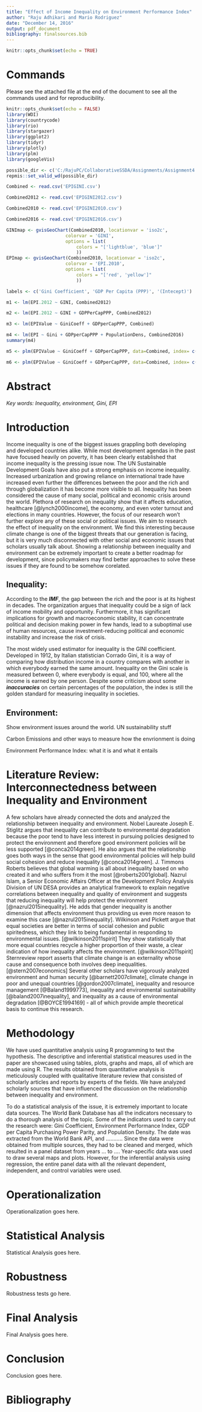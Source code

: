 ```yaml
---
title: "Effect of Income Inequality on Environment Performance Index"
author: "Raju Adhikari and Mario Rodriguez"
date: "December 14, 2016"
output: pdf_document
bibliography: finalsources.bib
---
```


```r
knitr::opts_chunk$set(echo = TRUE)
```

# Commands 
Please see the attached file at the end of the document to see all the commands used and for reproducibility.

```r
knitr::opts_chunk$set(echo = FALSE)
library(WDI)
library(countrycode)
library(rio)
library(stargazer)
library(ggplot2)
library(tidyr)
library(plotly)
library(plm)
library(googleVis)

possible_dir <- c('C:/RajuPC/CollaborativeSSDA/Assignments/Assignment4', '/Users/mariorodriguez/Desktop/Assignment4')
repmis::set_valid_wd(possible_dir)

Combined <- read.csv('EPIGINI.csv')

Combined2012 <- read.csv('EPIGINI2012.csv')

Combined2010 <- read.csv('EPIGINI2010.csv')

Combined2016 <- read.csv('EPIGINI2016.csv')

GINImap <- gvisGeoChart(Combined2010, locationvar = 'iso2c',
                      colorvar = 'GINI',
                      options = list(
                          colors = "['lightblue', 'blue']"
                          ))
EPImap <- gvisGeoChart(Combined2010, locationvar = 'iso2c',
                      colorvar = 'EPI.2010',
                      options = list(
                          colors = "['red', 'yellow']"
                          ))

labels <- c('Gini Coefficient', 'GDP Per Capita (PPP)', '(Intecept)')

m1 <- lm(EPI.2012 ~ GINI, Combined2012)

m2 <- lm(EPI.2012 ~ GINI + GDPPerCapPPP, Combined2012)

m3 <- lm(EPIValue ~ GiniCoeff + GDPperCapPPP, Combined)

m4 <- lm(EPI ~ Gini + GDPperCapPPP + PopulationDens, Combined2016)
summary(m4)

m5 <- plm(EPIValue ~ GiniCoeff + GDPperCapPPP, data=Combined, index= c('country', 'year'), model = 'within')

m6 <- plm(EPIValue ~ GiniCoeff + GDPperCapPPP, data=Combined, index= c('country', 'year'), model = 'random')

```


# Abstract

_Key words: Inequality, environment, Gini, EPI_

# Introduction

Income inequality is one of the biggest issues grappling both developing and developed countries alike. While most development agendas in the past have focused heavily on poverty, it has been clearly established that income inequality is the pressing issue now. The UN Sustainable Development Goals have also put a strong emphasis on income inequality. Increased urbanization and growing reliance on international trade have increased even further the differences between the poor and the rich and through globalization it has become more visible to all. Inequality has been considered the cause of many social, political and economic crisis around the world. Plethora of research on inequality show that it affects education, healthcare [@lynch2000income], the economy, and even voter turnout and elections in many countries. However, the focus of our research won't further explore any of these social or political issues. We aim to research the effect of inequality on the environment. We find this interesting because climate change is one of the biggest threats that our generation is facing, but it is very much disconnected with other social and economic issues that scholars usually talk about. Showing a relationship between inequality and environment can be extremely important to create a better roadmap for development, since policymakers may find better approaches to solve these issues if they are found to be somehow corelated.

## Inequality: 
According to the _**IMF**_, the gap between the rich and the poor is at its highest in decades. The organization argues that inequality could be a sign of lack of income mobility and opportunity. Furthermore, it has significant implications for growth and macroeconomic stability, it can concentrate political and decision making power in few hands, lead to a suboptimal use of human resources, cause investment-reducing political and economic instability and increase the risk of crisis.  

The most widely used estimator for inequality is the GINI coefficient. Developed in 1912, by Italian statistician Corrado Gini, it is a way of comparing how distribution income in a country compares with another in which everybody earned the same amount. Inequality on the Gini scale is measured between 0, where everybody is equal, and 100, where all the income is earned by one person. Despite some criticism about some _**inaccuracies**_ on certain percentages of the population, the index is still the golden standard for measuring inequality in societies. 

## Environment:
Show environment issues around the world. UN sustainability stuff  

Carbon Emissions and other ways to measure how the envrionment is doing  

Environment Performance Index: what it is and what it entails

# Literature Review: Interconnectedness between Inequality and Environment

A few scholars have already connected the dots and analyzed the relationship between inequality and environment. Nobel Laureate Joseph E. Stiglitz argues that inequality can contribute to environmental degradation because the poor tend to have less interest in pursuing policies designed to protect the environment and therefore good environment policies will be less supported [@conca2014green]. He also argues that the relationship goes both ways in the sense that good environmental policies will help build social cohesion and reduce inequality [@conca2014green]. J. Timmons Roberts believes that global warming is all about inequality based on who created it and who suffers from it the most [@roberts2001global]. Nazrul Islam, a Senior Economic Affairs Officer at the Development Policy Analysis Division of UN DESA provides an analytical framework to explain negative correlations between inequality and quality of environment and suggests that reducing inequality will help protect the environment [@nazrul2015inequality]. He adds that gender inequality is another dimension that affects environment thus providing us even more reason to examine this case [@nazrul2015inequality]. Wilkinson and Pickett argue that equal societies are better in terms of social cohesion and public spiritedness, which they link to being fundamental in responding to environmental issues. [@wilkinson2011spirit] They show statistically that more equal countries recycle a higher proportion of their waste, a clear indication of how inequality affects the environment. [@wilkinson2011spirit]  Sternreview report asserts that climate change is an externality whose cause and consequence both involves deep inequalities. [@stern2007economics] Several other scholars have vigorously analyzed environment and human security [@barnett2007climate], climate change in poor and unequal countries [@gordon2007climate], inequality and resource management [@Baland1999773], inequality and environmental sustainability [@baland2007inequality], and inequality as a cause of environmental degradation [@BOYCE1994169] - all of which provide ample theoretical basis to continue this research.

# Methodology

We have used quantitative analysis using R programming to test the hypothesis. The descriptive and inferential statistical measures used in the paper are showcased using tables, plots, graphs and maps, all of which are made using R. The results obtained from quantitative analysis is meticulously coupled with qualitative literature review that consisted of scholarly articles and reports by experts of the fields. We have analyzed scholarly sources that have influenced the discussion on the relationship between inequality and environment. 

To do a statistical analysis of the issue, it is extremely important to locate data sources. The World Bank Database has all the indicators necessary to do a thorough analysis of the topic. Some of the indicators used to carry out the research were: Gini Coefficient, Environment Performance Index, GDP per Capita Purchasing Power Parity, and Population Density. The date was extracted from the World Bank API, and ........... Since the data were obtained from multiple sources, they had to be cleaned and merged, which resulted in a panel dataset from years ... to .... Year-specific data was used to draw several maps and plots. However, for the inferential analysis using regression, the entire panel data with all the relevant dependent, independent, and control variables were used.  

# Operationalization

Operationalization goes here.

# Statistical Analysis

Statistical Analysis goes here.

# Robustness

Robustness tests go here.

# Final Analysis

Final Analysis goes here.

# Conclusion

Conclusion goes here.

# Bibliography
